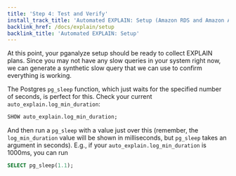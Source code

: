 ```yaml
---
title: 'Step 4: Test and Verify'
install_track_title: 'Automated EXPLAIN: Setup (Amazon RDS and Amazon Aurora)'
backlink_href: /docs/explain/setup
backlink_title: 'Automated EXPLAIN: Setup'
---
```



At this point, your pganalyze setup should be ready to collect EXPLAIN plans. Since
you may not have any slow queries in your system right now, we can generate a
synthetic slow query that we can use to confirm everything is working.

The Postgres `pg_sleep` function, which just waits for the specified number of seconds,
is perfect for this. Check your current `auto_explain.log_min_duration`:

```sql
SHOW auto_explain.log_min_duration;
```

And then run a `pg_sleep` with a value just over this (remember, the `log_min_duration`
value will be shown in milliseconds, but `pg_sleep` takes an argument in seconds). E.g.,
if your `auto_explain.log_min_duration` is 1000ms, you can run

```sql
SELECT pg_sleep(1.1);
```

<PublicOnly>
  <VerifyExplainPublic />
</PublicOnly>

